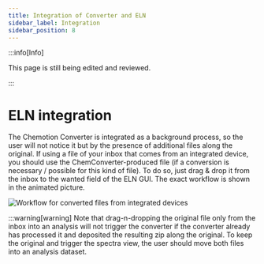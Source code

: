 ```yaml
---
title: Integration of Converter and ELN
sidebar_label: Integration
sidebar_position: 8
---
```


:::info[Info]

This page is still being edited and reviewed.

:::

# ELN integration

The Chemotion Converter is integrated as a background process, so the user will not notice it but by the presence of additional files along the original.
If using a file of your inbox that comes from an integrated device, you should use the ChemConverter-produced file (if a conversion is necessary / possible for this kind of file).
To do so, just drag & drop it from the inbox to the wanted field of the ELN GUI.
The exact workflow is shown in the animated picture.

![Workflow for converted files from integrated devices](/img/converter/ConvertedFileFromDevice.gif)


:::warning[warning]
Note that drag-n-dropping the original file only from the inbox into an analysis will not trigger the converter if the converter already has processed it and deposited the resulting zip along the original.
To keep the original and trigger the spectra view, the user should move both files into an analysis dataset.  
